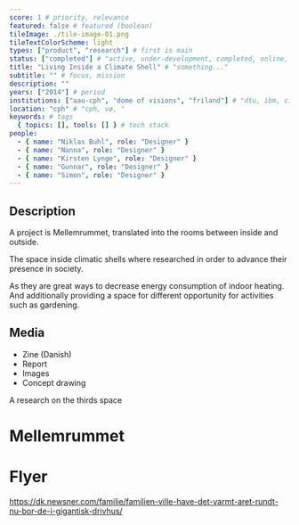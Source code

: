 ```yaml
---
score: 1 # priority, relevance
featured: false # featured (boolean)
tileImage: ./tile-image-01.png
tileTextColorScheme: light
types: ["product", "research"] # first is main
status: ["completed"] # "active, under-development, completed, online, ..."
title: "Living Inside a Climate Shell" # "something..."
subtitle: "" # focus, mission
description: ""
years: ["2014"] # period
institutions: ["aau-cph", "dome of visions", "friland"] # "dtu, ibm, cic, ..." first is main
location: "cph" # "cph, vø, "
keywords: # tags
  { topics: [], tools: [] } # tech stack
people:
  - { name: "Niklas Buhl", role: "Designer" }
  - { name: "Nanna", role: "Designer" }
  - { name: "Kirsten Lynge", role: "Designer" }
  - { name: "Gunnar", role: "Designer" }
  - { name: "Simon", role: "Designer" }
---
```


<!-- # Living Inside a Climate Shell -->

## Description

A project is Mellemrummet, translated into the rooms between inside and outside.

The space inside climatic shells where researched in order to advance their presence in society.

As they are great ways to decrease energy consumption of indoor heating. And additionally providing a space for different opportunity for activities such as gardening.

## Media

- Zine (Danish)
- Report
- Images
- Concept drawing

A research on the thirds space

# Mellemrummet

# Flyer

https://dk.newsner.com/familie/familien-ville-have-det-varmt-aret-rundt-nu-bor-de-i-gigantisk-drivhus/
